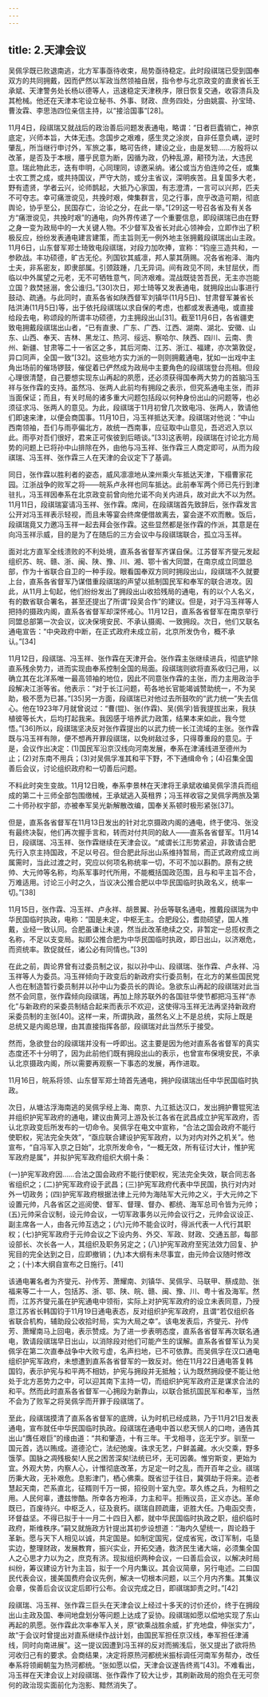 ```yaml
---
---
---
```

title: 2.天津会议
---




吴佩孚既已败退南逃，北方军事亟待收束，局势亟待稳定。此时段祺瑞已受到国奉双方的共同拥戴，因而俨然以军政当然领袖自居，指令参与北京政变的直隶省长王承斌、天津警务处长杨以德等人，迅速稳定天津秩序，限日恢复交通，收容溃兵及其枪械。他还在天津本宅设立秘书、外事、财政、庶务四处，分由姚震、孙宝琦、曹汝霖、李思浩四位亲信主持，以“接洽国事”[28]。

11月4日，段祺瑞又就战后的政治善后问题发表通电，略谓：“日者巨蠹销亡，神京底定，兴师本旨，大体无违。念国步之艰难，感生灵之涂炭，自非任意负嵎，逆时肇乱，所当继行申讨外，军旅之事，略可告终，建设之业，由是发轫……方殷将以改革，是否及于本根，餍乎民意为断，因循为政，仍种乱源，颟顸为法，大违民意。瑞此物此志，迭有申明，心同理同，谅邀采纳。诸公或当方伯连帅之任，或集士农工贾之成，或共持国议，严守大防，或分主省议，深明疾苦。且复国多大老，野有遗贤，学者云兴，论师鹊起，大抵乃心家国，有志澄清，一言可以兴邦，匹夫不可夺志。幸可痛泄谠见，共挽时艰，俾集群言，见之行事，庶乎改造可期，彻底舆论，协乎至公，民国存亡，治论之分，在此一举。”[29]这一号召各省及有关各方“痛泄谠见，共挽时艰”的通电，向外界传递了一个重要信息，即段祺瑞已由在野之身一变为政局中的一大关键人物。不少督军及省长对此心领神会，立即作出了积极反应，纷纷发表通电建言建策，而主旨则无一例外地主张拥戴段祺瑞出山主政。11月6日，山东督军郑士琦致电段祺瑞，对段力加吹捧，宣称：“钧座三造共和，一参欧战。丰功硕德，旷古无伦。列国钦其威凛，邦人蒙其荫赐。况各省袍泽、海内士夫，非系密友，即隶部属。引颈跂踵，几无异词。间有政见不同，未甘屈伏，而临以中外属望之元老，无不可牺牲意气，同济艰难。混战既徒苦吾民，无主亦岂能立国？救焚拯溺，舍公谁归。”[30]次日，郑士琦等又发表通电，就拥段出山事进行鼓动、疏通。与此同时，直系各省如陕西督军刘镇华(11月5日)、甘肃督军兼省长陆洪涛(11月5日)等，出于依托段祺瑞以求自保的考虑，也都或发表通电，或直接给段去电，称颂段的所谓丰功硕德，力主拥段出山[31]。截至11月6日，各省疆吏致电拥戴段祺瑞出山者，“已有直隶、广东、广西、江西、湖南、湖北、安徽、山东、山西、奉天、吉林、黑龙江、热河、绥远、察哈尔、陕西、四川、云南、贵州、新疆、甘肃等二十一省区之多，其后河南、江苏、浙江、福建，亦次第敦促，异口同声，全国一致”[32]。这些地方实力派的一则则拥戴通电，犹如一出戏中主角出场前的催场锣鼓，催促着已俨然成为政局中主要角色的段祺瑞登台亮相。但段心理很清楚，自己要想实现东山再起的夙愿，还必须获得国奉两大势力的首脑冯玉祥与张作霖的支持。虽然冯、张两人此前均有拥段之表示，但究系通电主张，而非当面保证；而且，有关时局的诸多重大问题包括段以何种身份出山的问题等，也必须征求冯、张两人的意见。为此，段祺瑞于11月初曾几次致电冯、张两人，敦请他们即速来津，以便会商国事。11月10日，冯玉祥抵达天津。段祺瑞对他说：“中山西南领袖，吾们与雨亭偏北方，故统一西南事，应征取中山意见，吾迟迟入京以此。雨亭对吾们很好，君来正可俟彼到后晤谈。”[33]这表明，段祺瑞在讨论北方局势的问题上已将孙中山排除在外，由他与冯玉祥、张作霖三人商定即可，从而为段祺瑞、冯玉祥、张作霖三人在天津的会议定下了基调。

同日，张作霖以胜利者的姿态，威风凛凛地从滦州乘火车抵达天津，下榻曹家花园。江浙战争的败军之将——皖系卢永祥也同车抵达。此前奉军两个师已先行到津驻扎，冯玉祥因奉系在北京政变前曾向他允诺不向关内进兵，故对此大不以为然。11月11日，段祺瑞宴请冯玉祥、张作霖。席间，在段祺瑞首先致辞后，张作霖发言公开对冯玉祥表示轻视，而且未等宴会终席便借故离去，宴会遂不欢而散。饭后，段祺瑞竟又力邀冯玉祥一起去拜会张作霖。这些显然都是张作霖的作派，其意是在向冯玉祥示威，目的是为了在随后的三方会议中与段祺瑞联合，孤立冯玉祥。

面对北方直军全线溃败的不利处境，直系各省督军齐谋自保。江苏督军齐燮元发起组织苏、皖、赣、浙、闽、陕、豫、川、湘、鄂十省大同盟，在南京成立同盟总部，作为十省联合自卫的一种手段。眼看国奉双方同时拥段出山，段祺瑞不久就要上台，直系各省督军乃谋借重段祺瑞的声望以抵制国民军和奉军的联合进攻。因此，从11月上旬起，他们纷纷发出了拥段出山收拾残局的通电，有的以个人名义，有的数省联合署名，甚至还提出了所谓“段吴合作”的建议。但是，对于冯玉祥等人把持的摄政内阁，直系各省督军却深怀戒心。11月12日，直系各省督军在南京举行同盟总部第一次会议，议决保境安民、不承认摄阁、一致拥段。次日，他们又联名通电宣告：“中央政府中断，在正式政府未成立前，北京所发伪令，概不承认。”[34]

11月12日，段祺瑞、冯玉祥、张作霖在天津开会。张作霖主张继续进兵，彻底铲除直系残余势力，进而实现由奉系控制全国的局面。段祺瑞则欲将直系收归己用，以确立其在北洋系唯一最高领袖的地位，因此不同意张作霖的主张，而力主用政治手段解决江浙等省。他表示：“对于长江问题，苟各地长官能竭诚赞助统一，不为吴助，极不愿为已甚。”[35]另一方面，段祺瑞已对他过去所鼓吹的“武力统一”失去信心。他在1923年7月就曾说过：“曹(锟)、张(作霖)、吴(佩孚)皆我提拔出来，我扶植彼等长大，后均打起我来。我因感于培养武力政策，结果本来如此，我今觉悟。”[36]所以，段祺瑞坚决反对张作霖提出的以武力统一长江流域的主张。张作霖既与冯玉祥有隙，便不想再开罪段祺瑞，以免树敌过多，只得尊重段的意见。于是，会议作出决定：(1)国民军沿京汉线向河南发展，奉系在津浦线进至德州为止；(2)对东南不用兵；(3)对吴佩孚准其和平下野，不下通缉命令；(4)召集全国善后会议，讨论组织政府和一切善后问题。

不料此时突生变故。11月12日晚，奉系李景林在天津将王承斌收编吴佩孚溃兵而组成的第二十三师全部包围缴械，王承斌逃入英租界；冯玉祥收容之吴佩孚两旅及第二十师孙权宇部，亦被奉军吴光新解散改编，国奉关系顿时极形紧张[37]。

但是，直系各省督军在11月13日发出的针对北京摄政内阁的通电，终于使冯、张没有最终决裂，他们再次握手言和，转而对付共同的敌人——直系各省督军。11月14日，段祺瑞、冯玉祥、张作霖继续在天津会议。“咸谓长江形势紧迫，非敦请合肥先行入京主持国政，不足以号召。但合肥此际出山系维持暂局，而正式政府成立尚属需时，当此过渡之时，究应以何项名称统率一切，不可不加以斟酌。原有之统帅、大元帅等名称，均系军事时代所用，不能概括国政范围，且与和平主旨不合，万难适用。讨论三小时之久，当议决公推合肥以中华民国临时执政名义，统率一切。”[38]

11月15日，张作霖、冯玉祥、卢永祥、胡景翼、孙岳等联名通电，推戴段祺瑞为中华民国临时执政，电称：“国是未定，中枢无主。合肥段公，耆勋硕望，国人推戴，业经一致认同。合肥虽谦让未遑，然当此改革绝续之交，非暂定一总揽权责之名称，不足以支变局。拟即公推合肥为中华民国临时执政，即日出山，以济艰危，而资统率。敦促就任，诸公必有同情也。”[39]

在此之前，舆论界曾有过委员制之议，拟以孙中山、段祺瑞、张作霖、卢永祥、冯玉祥等人为委员。冯玉祥倾向于政变后的新政府实行委员制，在北方的某些国民党人也在制造暂行委员制并以孙中山为委员长的舆论。急欲东山再起的段祺瑞对此当然不会同意，张作霖倾向段祺瑞，再加上除苏联外的各国驻华使节都把冯玉祥“赤化”与新政府的采委员制结合起来而表示不欢迎，这使得冯玉祥无法再坚持新政府采委员制的主张[40]。这样一来，所谓执政，虽然名义上不是总统，实际上既是总统又是内阁总理，由其直接指挥各部，段祺瑞对此当然乐于接受。

然而，急欲登台的段祺瑞并没有一呼即出。这主要是因为他对直系各省督军的真实态度还不十分明了，因为此前他们既有拥段出山的表示，也曾宣布保境安民，不承认北京摄政内阁，所以需要再观察一下事态的发展，再作进取。

11月16日，皖系将领、山东督军郑士琦首先通电，拥护段祺瑞出任中华民国临时执政。

次日，从塘沽浮海南逃的吴佩孚经上海、南京、九江抵达汉口，发出拥护曹锟宪法并组织护宪军政府的通电，建议由黄河上游及长江各省在武昌成立护宪军政府，否认北京政变后所发布的一切命令。吴佩孚在电文中宣称，“合法之国会政府不能行使职权，宪法完全失效”，“亟应联合建设护宪军政府，以为对内对外之机关”。他宣布，“自冯军入京之日始”，北京所发命令，“一概无效，所有征讨大计，惟护宪军政府是属”，并拟护宪军政府组织大纲十条：

(一)护宪军政府因……合法之国会政府不能行使职权，宪法完全失效，联合同志各省组织之；(二)护宪军政府设于武昌；(三)护宪军政府代表中华民国，执行对内对外一切政务；(四)护宪军政府根据法律上元帅为海陆军大元帅之义，于大元帅之下设置元帅，凡各省区之巡阅使、督军、督理、督办、都统、海军总司令皆为元帅；(五)元帅采合议制，设元帅会议，一切军政事务以元帅会议行之，元帅会议设正、副主席各一人，由各元帅互选之；(六)元帅不能会议时，得派代表一人代行其职权；(七)护宪军政府于元帅会议之下设内务、外交、军政、财政、交通五部，每部设部长、次长各一人，其组织及职务另定之；(八)护宪军政府至宪法效力回复、护宪目的完全达到之日，应即撤销；(九)本大纲有未尽事宜，由元帅会议随时修改之；(十)本大纲自宣布之日施行。[41]

该通电署名者为齐燮元、孙传芳、萧耀南、刘镇华、吴佩孚、马联甲、蔡成勋、张福来等二十一人，包括苏、浙、鄂、陕、皖、赣、闽、豫、川、粤十省及海军。然而，江苏齐燮元虽在护宪通电中领衔，实际上对护宪军政府的设立未表同意，乃授意江苏省长韩国钧于11月19日通电表态，反对组织护宪军政府，且谓“若仅组织各省联合机构，辅助段公收拾时局，实为大局之幸”。该电发表后，齐燮元、孙传芳、萧耀南马上回电，表示赞成。为了进一步表明态度，直系各省督军再次联名通电，敦请段祺瑞早日出山，以消除段对他们可能产生的误解。直系各省督军认为吴佩孚在第二次直奉战争中大败亏虚，名声扫地，已不可依靠。而吴佩孚在汉口通电组织护宪军政府，未想遭到直系各省督军的一致反对。他在11月22日通电答复韩国钧，表示护宪与和平两不相妨，护宪与拥段并无抵触；认为既然拥段便不能让他处于北方恶势力之中，可以迎其南下主持一切，而组织护宪军政府正是谋求合法的和平。然而此时直系各省督军一心拥段为新靠山，以联合抵抗国民军和奉军，当然不会为了败军之将吴佩孚而开罪于段祺瑞了。

至此，段祺瑞摸清了直系各省督军的底牌，认为时机已经成熟，乃于11月21日发表通电，宣布就任中华民国临时执政。段祺瑞在通电中首以悲天悯人的口吻，通告其出山“膺任艰巨”的缘由道：“共和肇造，十有三年。干戈相寻，迄无宁岁。驯至一国元首，选以贿成。道德沦亡，法纪弛废。诛求无艺，户鲜盖藏。水火交乘，野多饿莩。国脉之凋残极矣!人民之困苦深矣!法统已坏，无可因袭。惟穷斯变，更始为宜。外观大势，内察人心，计惟彻底改革，方足定一时之乱，而开百年之业。祺瑞历秉大政，无补艰危。息影津门，栖心佛乘。既省愆于往日，冀弭劫于将来。迩者慧起天南，芒系直北，征糈则千万一掷，招役则十室九空。萃久练之兵，为相煎之用。人民何辜，遭兹惨酷。所幸各方袍泽，力主和平。拒贿议员，正义亦达。革命既已，百废待兴。中枢乏人，征及衰朽。祺瑞自顾疏庸，讵胜大任。乃电函交责，环督益坚。不得已拟于十一月二十四日入都，就中华民国临时执政之职，组织临时政府，斯维秩序。”嗣又就施政方针提出其初步设想道：“海内久望统一，舆论趋于革新。愿与天下人相见以诚，共定国是。如制定国宪，促成省宪，改订军制，屯垦实边，整理财政，发展教育，振兴实业，开拓交通，救济民生诸大端，必须集全国人之心思才力以为之，庶克有济。现拟组织两种会议，一曰善后会议，以解决时局纠纷，筹议建设方针为主旨，拟于一个月内集议。其会议简章，另行电述。二曰国民代表会议，援美国费府会议先例，解决一切根本问题，以三个月内齐集。其集议会章，俟善后会议议定后即行公布。会议完成之日，即祺瑞卸责之时。”[42]

段祺瑞、冯玉祥、张作霖三巨头在天津会议上经过十多天的讨价还价，终于在拥段出山主政及国、奉间地盘划分等问题上达成了妥协。段祺瑞如愿以偿地实现了东山再起的夙愿。张作霖此次率奉军入关，原“欲乘战胜余威，扩充地盘，伸张实力”，故“于会议时曾提出对直系继续作战计划，由国民军担任京汉线，奉军担任津浦线，同时向南进展”。这一提议因遭到冯玉祥的反对而搁浅后，张又提出了欲将热河收归己有的要求。会商结果，决定将原热河都统米振标调任河南军务帮办，改任奉系将领阚朝玺为热河都统。“张如愿以偿，天津会议遂告终焉”[43]。不难看出，冯玉祥在天津会议上对段祺瑞、张作霖作了较大让步，其刷新政局的抱负在无可奈何的政治现实面前化为泡影、黯然消失了。